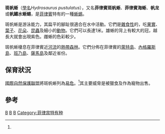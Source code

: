{{Speciesbox 
| taxon = Hydrosaurus pustulatus
| status = VU
| status_system = iucn3.1
| status_ref = <ref name=iucn>{{IUCN2010|assessors=Ledesma, M., Brown, R., Sy, E. & Rico, E.L.|year=2007|title=Hydrosaurus pustulatus|id=10335|version=2010.4|downloaded=2010-11-24}}</ref>
| image = Hydrosaurus pustulatus -London Zoo, England-8a.jpg
| binomial_authority = (Eschsholtz, 1829)
| range_map = Hydrosaurus pustulatus distribution.png
}}

'''斑帆蜥'''（[[學名|學名]]''Hydrosaurus pustulatus''），又名'''菲律賓斑帆蜥'''、'''菲律賓海蜥'''、'''帆龙'''或'''帆鰭水蜥蜴'''，是[[菲律賓|菲律賓]]特有的一種[[蜥蜴|蜥蜴]]。

斑帆蜥是游泳能力，其扁平的腳趾很適合在水中活動。它們是[[雜食性|雜食性]]的，吃[[果實|果實]]、[[葉子|葉子]]、[[花朵|花朵]]、[[昆蟲|昆蟲]]及細小的[[動物|動物]]。它們可以長達1米。雄蜥的背上有較大的冠，越長大就會出現紫色。雌蜥的色彩較少。

斑帆蜥棲息在菲律賓近[[河流|河流]]的[[熱帶|熱帶]][[森林|森林]]。它們分佈在菲律賓的[[萊特島|萊特島]]、[[內格羅斯島|內格羅斯島]]、[[班乃島|班乃島]]、[[薩馬島|薩馬島]]及鄰近省份。

==保育狀況==
[[國際自然保護聯盟|國際自然保護聯盟]]將斑帆蜥列為[[易危|易危]]。<ref name=iucn/>其主要威脅是被獵食及作為寵物出售。

==參考==
{{Commonscat|Hydrosaurus pustulatus}}
{{reflist}}
{{taxonbar}}
[[Category:_1829年描述的动物|B]]
[[Category:帆蜥屬|B]]
[[Category:菲律賓爬虫类|B]]
[[Category:菲律宾特有种|Category:菲律宾特有种]]
